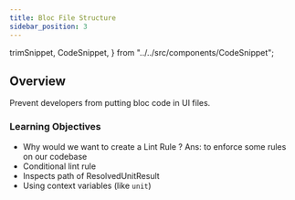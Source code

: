 ```yaml
---
title: Bloc File Structure
sidebar_position: 3
---
```


  trimSnippet,
  CodeSnippet,
} from "../../src/components/CodeSnippet";

## Overview

Prevent developers from putting bloc code in UI files.

### Learning Objectives

- Why would we want to create a Lint Rule ? Ans: to enforce some rules on our codebase
- Conditional lint rule
- Inspects path of ResolvedUnitResult
- Using context variables (like ```unit```)
